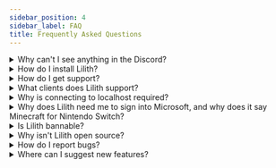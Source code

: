```yaml
---
sidebar_position: 4
sidebar_label: FAQ
title: Frequently Asked Questions
---
```


<details>
    <summary>Why can't I see anything in the Discord?</summary>

You probably need to apply using the button in #apply-here.

</details>

<details>
<summary>How do I install Lilith?</summary>

See <a href="/docs/setup">the Setup guide</a>.

</details>

<details>
    <summary>How do I get support?</summary>

    Please ask in the #support channel of the Discord server.

</details>

<details>
    <summary>What clients does Lilith support?</summary>

Lilith supports any 1.8.9 client. Any of them.

</details>

<details>
    <summary>Why is connecting to localhost required?</summary>

Lilith works by using a lightweight proxy server to intercept packets and add features on top of any client.

</details>

<details>
    <summary>Why does Lilith need me to sign into Microsoft, and why does it say Minecraft for Nintendo Switch?</summary>

Lilith's proxy system requires the ability to sign into Hypixel as you in order to intercept packets. Nintendo Switch is used as a workaround
in order to support underage accounts.
Cached account information is kept on-device and uses <a href="https://github.com/PrismarineJS/prismarine-auth">PrismarineJS/prismarine-auth</a>.

</details>

<details>
    <summary>Is Lilith bannable?</summary>

Lilith is currently only bannable in Bridge scrims. While Lilith has several bannable features, none of them are detectable serverside.

</details>

<details>
    <summary>Why isn't Lilith open source?</summary>

For various reasons involving the for-profit nature of the project and the need to keep exploits hidden.

</details>

<details>
    <summary>How do I report bugs?</summary>

Create a Discord ticket.

</details>

<details>
    <summary>Where can I suggest new features?</summary>

Use /suggest in the Discord server.

</details>